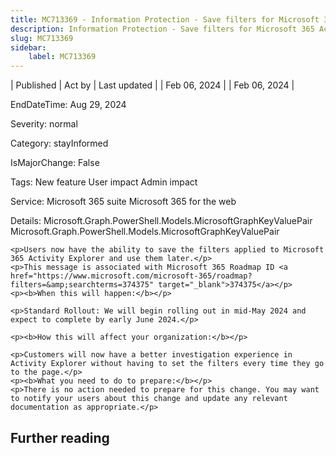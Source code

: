 ```yaml
---
title: MC713369 - Information Protection - Save filters for Microsoft 365 Activity Explorer
description: Information Protection - Save filters for Microsoft 365 Activity Explorer
slug: MC713369
sidebar:
    label: MC713369
---
```



| Published | Act by | Last updated |
| Feb 06, 2024 |  | Feb 06, 2024 |

EndDateTime: Aug 29, 2024

Severity: normal

Category: stayInformed

IsMajorChange: False

Tags: New feature User impact Admin impact

Service: Microsoft 365 suite Microsoft 365 for the web

Details: Microsoft.Graph.PowerShell.Models.MicrosoftGraphKeyValuePair Microsoft.Graph.PowerShell.Models.MicrosoftGraphKeyValuePair

```
<p>Users now have the ability to save the filters applied to Microsoft 365 Activity Explorer and use them later.</p>
<p>This message is associated with Microsoft 365 Roadmap ID <a href="https://www.microsoft.com/microsoft-365/roadmap?filters=&amp;searchterms=374375" target="_blank">374375</a></p>
<p><b>When this will happen:</b></p>

<p>Standard Rollout: We will begin rolling out in mid-May 2024 and expect to complete by early June 2024.</p>

<p><b>How this will affect your organization:</b></p>

<p>Customers will now have a better investigation experience in Activity Explorer without having to set the filters every time they go to the page.</p>
<p><b>What you need to do to prepare:</b></p>
<p>There is no action needed to prepare for this change. You may want to notify your users about this change and update any relevant documentation as appropriate.</p>
```

## Further reading
